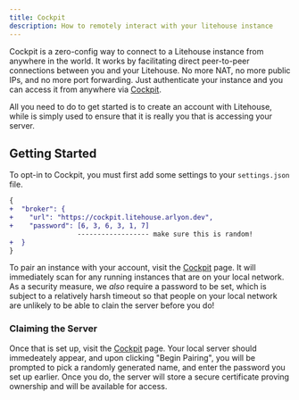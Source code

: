 ```yaml
---
title: Cockpit
description: How to remotely interact with your litehouse instance
---
```


Cockpit is a zero-config way to connect to a Litehouse instance from anywhere in the world.
It works by facilitating direct peer-to-peer connections between you and your Litehouse.
No more NAT, no more public IPs, and no more port forwarding. Just authenticate your instance
and you can access it from anywhere via  [Cockpit](https://litehouse.arlyon.dev/cockpit).

All you need to do to get started is to create an account with Litehouse, while is simply
used to ensure that it is really you that is accessing your server.

## Getting Started

To opt-in to Cockpit, you must first add some settings to your `settings.json` file.

```diff title="settings.json"
{
+  "broker": {
+    "url": "https://cockpit.litehouse.arlyon.dev",
+    "password": [6, 3, 6, 3, 1, 7]
                 ------------------ make sure this is random!
+  }
}
```

To pair an instance with your account, visit the [Cockpit](https://litehouse.arlyon.dev/cockpit)
page. It will immediately scan for any running instances that are on your local network.
As a security measure, we _also_ require a password to be set, which is subject to a relatively
harsh timeout so that people on your local network are unlikely to be able to clain the server
before you do!

### Claiming the Server

Once that is set up, visit the [Cockpit](https://litehouse.arlyon.dev/cockpit) page. Your local
server should immedeately appear, and upon clicking "Begin Pairing", you will be prompted to
pick a randomly generated name, and enter the password you set up earlier. Once you do, the
server will store a secure certificate proving ownership and will be available for access.
